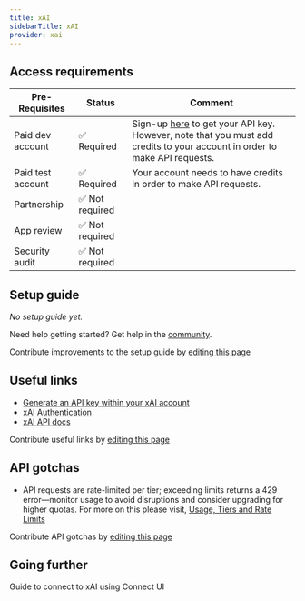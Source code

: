 ```yaml
---
title: xAI
sidebarTitle: xAI
provider: xai
---
```





<Overview />
<PreBuiltTooling />
<PreBuiltUseCases />

## Access requirements
| Pre-Requisites | Status | Comment|
| - | - | - |
| Paid dev account | ✅ Required |Sign-up [here](https://accounts.x.ai/sign-up) to get your API key. However, note that you must add credits to your account in order to make API requests. |
| Paid test account | ✅ Required | Your account needs to have credits in order to make API requests. |
| Partnership | ✅ Not required | |
| App review | ✅ Not required |  |
| Security audit | ✅ Not required | |

## Setup guide

_No setup guide yet._

<Tip>Need help getting started? Get help in the [community](https://nango.dev/slack).</Tip>

<Note>Contribute improvements to the setup guide by [editing this page](https://github.com/nangohq/nango/tree/master/docs/integrations/all/xero.mdx)</Note>


## Useful links

-   [Generate an API key within your xAI account](https://console.x.ai/team/default/api-keys)
-   [xAI Authentication](https://docs.x.ai/docs/tutorial#making-your-first-request)
-   [xAI API docs](https://docs.x.ai/docs/api-reference)


<Note>Contribute useful links by [editing this page](https://github.com/nangohq/nango/tree/master/docs/integrations/all/xai.mdx)</Note>

## API gotchas

- API requests are rate-limited per tier; exceeding limits returns a 429 error—monitor usage to avoid disruptions and consider upgrading for higher quotas. For more on this please visit, [Usage, Tiers and Rate Limits](https://docs.x.ai/docs/usage-tiers-and-rate-limits#usage-tiers-and-rate-limits)


<Note>Contribute API gotchas by [editing this page](https://github.com/nangohq/nango/tree/master/docs/integrations/all/xai.mdx)</Note>

## Going further

<Card title="Connect to xAI" icon="link" href="/integrations/all/xai/connect" horizontal>
  Guide to connect to xAI using Connect UI
</Card>
